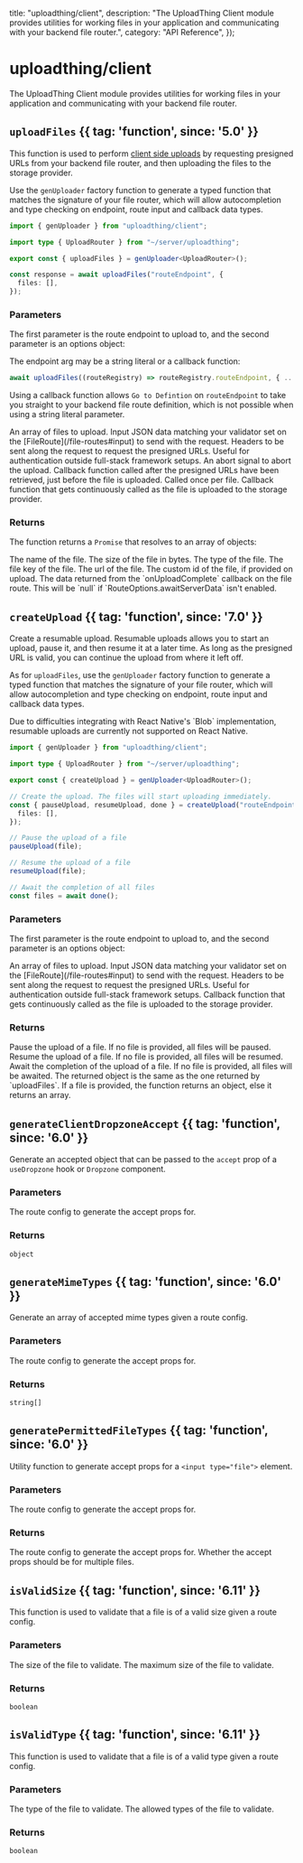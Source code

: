 
  title: "uploadthing/client",
  description:
    "The UploadThing Client module provides utilities for working files in your application and communicating with your backend file router.",
  category: "API Reference",
});

# uploadthing/client

The UploadThing Client module provides utilities for working files in your
application and communicating with your backend file router.

## `uploadFiles` {{ tag: 'function', since: '5.0' }}

This function is used to perform
[client side uploads](/uploading-files#client-side-uploads) by requesting
presigned URLs from your backend file router, and then uploading the files to
the storage provider.

Use the `genUploader` factory function to generate a typed function that matches
the signature of your file router, which will allow autocompletion and type
checking on endpoint, route input and callback data types.

```ts
import { genUploader } from "uploadthing/client";

import type { UploadRouter } from "~/server/uploadthing";

export const { uploadFiles } = genUploader<UploadRouter>();

const response = await uploadFiles("routeEndpoint", {
  files: [],
});
```

### Parameters

The first parameter is the route endpoint to upload to, and the second parameter
is an options object:

<Note>
  
  The endpoint arg may be a string literal or a callback function:

```ts
await uploadFiles((routeRegistry) => routeRegistry.routeEndpoint, { ... })
```

Using a callback function allows `Go to Defintion` on `routeEndpoint` to take
you straight to your backend file route definition, which is not possible when
using a string literal parameter.

</Note>

<Properties>
  <Property name="files" type="File[]" required since="5.0">
    An array of files to upload.
  </Property>
  <Property name="input" type="TInput" since="5.0"> 
    Input JSON data matching your validator set on the [FileRoute](/file-routes#input)
    to send with the request.
  </Property>
  <Property name="headers" type="HeadersInit | () => HeadersInit" since="5.1">
    Headers to be sent along the request to request the presigned URLs. Useful
    for authentication outside full-stack framework setups.
  </Property>
  <Property name="signal" type="AbortSignal" since="6.7">
    An abort signal to abort the upload.
  </Property>
  <Property name="onUploadBegin" type="({ file: string }) => void" since="5.4">
    Callback function called after the presigned URLs have been retrieved, just before 
    the file is uploaded. Called once per file.
  </Property>
  <Property
    name="onUploadProgress"
    type="({ file, progress }) => void"
    since="6.4"
  >
    Callback function that gets continuously called as the file is uploaded to the storage provider.
  </Property>

</Properties>

### Returns

The function returns a `Promise` that resolves to an array of objects:

<Properties>
  <Property name="name" type="string">
    The name of the file.
  </Property>
  <Property name="size" type="number">
    The size of the file in bytes.
  </Property>
  <Property name="type" type="string">
    The type of the file.
  </Property>
  <Property name="key" type="string | null">
    The file key of the file.
  </Property>
  <Property name="url" type="string">
    The url of the file.
  </Property>
  <Property name="customId" type="string | null">
    The custom id of the file, if provided on upload.
  </Property>
  <Property name="serverData" type="Generic">
    The data returned from the `onUploadComplete` callback on the file route.
    This will be `null` if `RouteOptions.awaitServerData` isn't enabled.
  </Property>
</Properties>

## `createUpload` {{ tag: 'function', since: '7.0' }}

Create a resumable upload. Resumable uploads allows you to start an upload,
pause it, and then resume it at a later time. As long as the presigned URL is
valid, you can continue the upload from where it left off.

As for `uploadFiles`, use the `genUploader` factory function to generate a typed
function that matches the signature of your file router, which will allow
autocompletion and type checking on endpoint, route input and callback data
types.

<Warning>
  Due to difficulties integrating with React Native's `Blob` implementation,
  resumable uploads are currently not supported on React Native.
</Warning>

```ts
import { genUploader } from "uploadthing/client";

import type { UploadRouter } from "~/server/uploadthing";

export const { createUpload } = genUploader<UploadRouter>();

// Create the upload. The files will start uploading immediately.
const { pauseUpload, resumeUpload, done } = createUpload("routeEndpoint", {
  files: [],
});

// Pause the upload of a file
pauseUpload(file);

// Resume the upload of a file
resumeUpload(file);

// Await the completion of all files
const files = await done();
```

### Parameters

The first parameter is the route endpoint to upload to, and the second parameter
is an options object:

<Properties>
  <Property name="files" type="File[]" required since="7.0">
    An array of files to upload.
  </Property>
  <Property name="input" type="TInput" since="7.0">
    Input JSON data matching your validator set on the
    [FileRoute](/file-routes#input) to send with the request.
  </Property>
  <Property name="headers" type="HeadersInit | () => HeadersInit" since="7.0">
    Headers to be sent along the request to request the presigned URLs. Useful
    for authentication outside full-stack framework setups.
  </Property>
  <Property name="onUploadProgress" type="(progress) => void" since="7.0">
    Callback function that gets continuously called as the file is uploaded to
    the storage provider.
  </Property>
</Properties>

### Returns

<Properties>
  <Property name="pauseUpload" type="(file?: File) => void" since="7.0">
    Pause the upload of a file. If no file is provided, all files will be
    paused.
  </Property>
  <Property name="resumeUpload" type="(file?: File) => void" since="7.0">
    Resume the upload of a file. If no file is provided, all files will be
    resumed.
  </Property>
  <Property
    name="done"
    type="(file?: File) => Promise<MaybeArray<UploadedFileResponse>>"
    since="7.0"
  >
    Await the completion of the upload of a file. If no file is provided, all
    files will be awaited. The returned object is the same as the one returned
    by `uploadFiles`. If a file is provided, the function returns an object,
    else it returns an array.
  </Property>
</Properties>

## `generateClientDropzoneAccept` {{ tag: 'function', since: '6.0' }}

Generate an accepted object that can be passed to the `accept` prop of a
`useDropzone` hook or `Dropzone` component.

### Parameters

<Properties>
  <Property name="fileTypes" type="string[]" required>
    The route config to generate the accept props for.
  </Property>
</Properties>

### Returns

`object`

## `generateMimeTypes` {{ tag: 'function', since: '6.0' }}

Generate an array of accepted mime types given a route config.

### Parameters

<Properties>
  <Property name="config" type="ExpandedRouteConfig" required>
    The route config to generate the accept props for.
  </Property>
</Properties>

### Returns

`string[]`

## `generatePermittedFileTypes` {{ tag: 'function', since: '6.0' }}

Utility function to generate accept props for a `<input type="file">` element.

### Parameters

<Properties>
  <Property name="config" type="ExpandedRouteConfig" required>
    The route config to generate the accept props for.
  </Property>
</Properties>

### Returns

<Properties>
  <Property name="fileTypes" type="string[]">
    The route config to generate the accept props for.
  </Property>
  <Property name="multiple" type="boolean">
    Whether the accept props should be for multiple files.
  </Property>
</Properties>

## `isValidSize` {{ tag: 'function', since: '6.11' }}

This function is used to validate that a file is of a valid size given a route
config.

### Parameters

<Properties>
  <Property name="file" type="File" required>
    The size of the file to validate.
  </Property>
  <Property name="maxSize" type="number" required>
    The maximum size of the file to validate.
  </Property>
</Properties>

### Returns

`boolean`

## `isValidType` {{ tag: 'function', since: '6.11' }}

This function is used to validate that a file is of a valid type given a route
config.

### Parameters

<Properties>
  <Property name="file" type="File" required>
    The type of the file to validate.
  </Property>
  <Property name="allowedTypes" type="string[]" required>
    The allowed types of the file to validate.
  </Property>
</Properties>

### Returns

`boolean`
